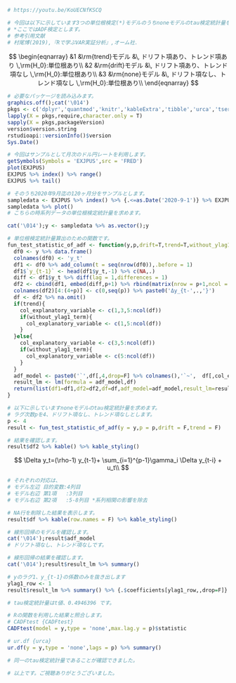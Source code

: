 ```{r}
# https://youtu.be/KoUECNfKSCQ

# 今回は以下に示しています3つの単位根検定(*)モデルのうちnoneモデルのtau検定統計量を確認します。
# *ここではADF検定とします。
# 参考引用文献
# 村尾博(2019),『Rで学ぶVAR実証分析』,オーム社.
```

$$
\begin{eqnarray}
&1 &\rm{trend}モデル &\, ドリフト項あり、トレンド項あり \,\rm{H_0}:単位根あり\\ 
&2 &\rm{drift}モデル &\, ドリフト項あり、トレンド項なし \,\rm{H_0}:単位根あり\\
&3 &\rm{none}モデル  &\, ドリフト項なし、トレンド項なし \,\rm{H_0}:単位根あり\\
\end{eqnarray}
$$

```{r}
# 必要なパッケージを読み込みます。
graphics.off();cat('\014')
pkgs <- c('dplyr','quantmod','knitr','kableExtra','tibble','urca','tseries','CADFtest')
lapply(X = pkgs,require,character.only = T)
sapply(X = pkgs,packageVersion)
version$version.string
rstudioapi::versionInfo()$version
Sys.Date()
```

```{r}
# 今回はサンプルとして月次のドル円レートを利用します。
getSymbols(Symbols = 'EXJPUS',src = 'FRED')
plot(EXJPUS)
EXJPUS %>% index() %>% range()
EXJPUS %>% tail()
```

```{r}
# そのうち2020年9月迄の120ヶ月分をサンプルとします。
sampledata <- EXJPUS %>% index() %>% {.<=as.Date('2020-9-1')} %>% EXJPUS[.,] %>% tail(120)
sampledata %>% plot()
# こちらの時系列データの単位根検定統計量を求めます。
```

```{r}
cat('\014');y <- sampledata %>% as.vector();y
```

```{r}
# 単位根検定統計量算出のための関数です。
fun_test_statistic_of_adf <- function(y,p,drift=T,trend=T,without_ylag1_term=F){
  df0 <- y %>% data.frame()
  colnames(df0) <- 'y_t'
  df1 <- df0 %>% add_column(t = seq(nrow(df0)),.before = 1)
  df1$`y_{t-1}` <- head(df1$y_t,-1) %>% c(NA,.)
  diff <- df1$y_t %>% diff(lag = 1,differences = 1)
  df2 <- cbind(df1, embed(diff,p+1) %>% rbind(matrix(nrow = p+1,ncol = p+1),.))
  colnames(df2)[4:(4+p)] <- c(0,seq(p)) %>% paste0('Δy_{t-',.,'}')
  df <- df2 %>% na.omit()
  if(trend){
    col_explanatory_variable <- c(1,3,5:ncol(df))
    if(without_ylag1_term){
      col_explanatory_variable <- c(1,5:ncol(df))
    }
  }else{
    col_explanatory_variable <- c(3,5:ncol(df))
    if(without_ylag1_term){
      col_explanatory_variable <- c(5:ncol(df))
    }
  }
  adf_model <- paste0('`',df[,4,drop=F] %>% colnames(),'`~',  df[,col_explanatory_variable] %>% colnames() %>% paste0('`',.,'`',collapse = '+'),ifelse(drift,'+1','+0')) %>% eval()
  result_lm <- lm(formula = adf_model,df)
  return(list(df1=df1,df2=df2,df=df,adf_model=adf_model,result_lm=result_lm))
}
```

```{r none-tau}
# 以下に示していますnoneモデルのtau検定統計量を求めます。
# ラグ次数pを4、ドリフト項なし、トレンド項なしとします。
p <- 4
result <- fun_test_statistic_of_adf(y = y,p = p,drift = F,trend = F)

# 結果を確認します。
result$df2 %>% kable() %>% kable_styling()
```

$$
\Delta y_t=(\rho-1) y_{t-1}+ \sum_{i=1}^{p-1}\gamma_i \Delta y_{t-i} + u_t\\
$$
```{r none-tau}
# それぞれの対応は、
# モデル左辺 目的変数:4列目
# モデル右辺 第1項   :3列目
# モデル右辺 第2項   :5-8列目 *系列相関の影響を除去

# NA行を削除した結果を表示します。
result$df %>% kable(row.names = F) %>% kable_styling()

# 線形回帰のモデルを確認します。
cat('\014');result$adf_model
# ドリフト項なし、トレンド項なしです。

# 線形回帰の結果を確認します。
cat('\014');result$result_lm %>% summary()

# yのラグ1、y_{t-1}の係数のみを抜き出します
ylag1_row <- 1
result$result_lm %>% summary() %>% {.$coefficients[ylag1_row,,drop=F]}

# tau検定統計量はt値、0.4946396 です。

# Rの関数を利用した結果と照合します。
# CADFtest {CADFtest}
CADFtest(model = y,type = 'none',max.lag.y = p)$statistic

# ur.df {urca}
ur.df(y = y,type = 'none',lags = p) %>% summary()

# 同一のtau検定統計量であることが確認できました。

# 以上です。ご視聴ありがとうございました。
```

